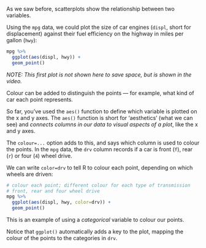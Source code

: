 
As we saw before, scatterplots show the relationship between two variables.

Using the `mpg` data, we could plot the size of car engines (`displ`, short for displacement) against their fuel efficiency on
the highway in miles per gallon (`hwy`):

```r
mpg %>%
  ggplot(aes(displ, hwy)) +
  geom_point()
```


*NOTE: This first plot is not shown here to save space, but is shown in the video.*


Colour can be added to distinguish the points — for example, what kind of car each point represents.

So far, you've used the `aes()` function to define which variable is plotted on the x and y axes.  The `aes()` function is short for 'aesthetics' (what we can see) and *connects columns in our data to visual aspects of a plot*, like the x and y axes.

The `colour=...` option adds to this, and says which column is used to colour the points.
In the `mpg` data, the `drv` column records if a car is front (`f`), rear (`r`) or four (`4`) wheel drive.

We can write `color=drv` to tell R to colour each point, depending on which wheels are driven:

```r
# colour each point; different colour for each type of transmission
# front, rear and four wheel drive
mpg %>%
  ggplot(aes(displ, hwy, color=drv)) +
  geom_point()
```

This is an example of using a *categorical* variable to colour our points.

Notice that `ggplot()` automatically adds a key to the plot, mapping the colour of the points to the categories in `drv`.
